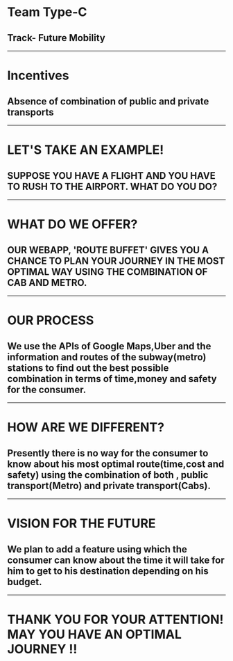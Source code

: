# Team Type-C
## Track- Future Mobility
---
# Incentives
## Absence of combination of public and private transports
---


# LET'S TAKE AN EXAMPLE!
## SUPPOSE YOU HAVE A FLIGHT AND YOU HAVE TO RUSH TO THE AIRPORT. WHAT DO YOU DO? 

---
# WHAT DO WE OFFER?
## OUR WEBAPP, 'ROUTE BUFFET' GIVES YOU A CHANCE TO PLAN YOUR JOURNEY IN THE MOST OPTIMAL WAY USING THE COMBINATION OF CAB AND METRO.

---
# OUR PROCESS
## We use the APIs of Google Maps,Uber and the information and routes of the subway(metro) stations to find out the best possible combination in terms of time,money and safety for the consumer.

--- 
# HOW ARE WE DIFFERENT?
## Presently there is no way for the consumer to know about his most optimal route(time,cost and safety) using the combination of both , public transport(Metro) and private transport(Cabs).
---
# VISION FOR THE FUTURE
## We plan to add a feature using which the consumer can know about the time it will take for him to get to his destination depending on his budget.
---
# THANK YOU FOR YOUR ATTENTION! MAY YOU HAVE AN OPTIMAL JOURNEY !!
